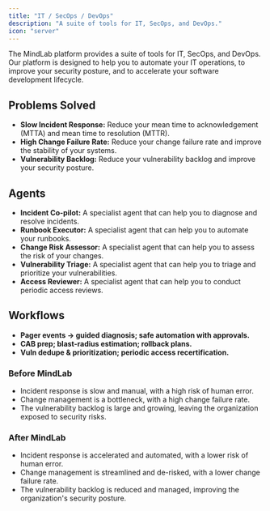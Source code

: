```yaml
---
title: "IT / SecOps / DevOps"
description: "A suite of tools for IT, SecOps, and DevOps."
icon: "server"
---
```


The MindLab platform provides a suite of tools for IT, SecOps, and DevOps. Our platform is designed to help you to automate your IT operations, to improve your security posture, and to accelerate your software development lifecycle.

## Problems Solved

-   **Slow Incident Response:** Reduce your mean time to acknowledgement (MTTA) and mean time to resolution (MTTR).
-   **High Change Failure Rate:** Reduce your change failure rate and improve the stability of your systems.
-   **Vulnerability Backlog:** Reduce your vulnerability backlog and improve your security posture.

## Agents

-   **Incident Co-pilot:** A specialist agent that can help you to diagnose and resolve incidents.
-   **Runbook Executor:** A specialist agent that can help you to automate your runbooks.
-   **Change Risk Assessor:** A specialist agent that can help you to assess the risk of your changes.
-   **Vulnerability Triage:** A specialist agent that can help you to triage and prioritize your vulnerabilities.
-   **Access Reviewer:** A specialist agent that can help you to conduct periodic access reviews.

## Workflows

-   **Pager events → guided diagnosis; safe automation with approvals.**
-   **CAB prep; blast-radius estimation; rollback plans.**
-   **Vuln dedupe & prioritization; periodic access recertification.**
### Before MindLab

-   Incident response is slow and manual, with a high risk of human error.
-   Change management is a bottleneck, with a high change failure rate.
-   The vulnerability backlog is large and growing, leaving the organization exposed to security risks.

### After MindLab

-   Incident response is accelerated and automated, with a lower risk of human error.
-   Change management is streamlined and de-risked, with a lower change failure rate.
-   The vulnerability backlog is reduced and managed, improving the organization's security posture.